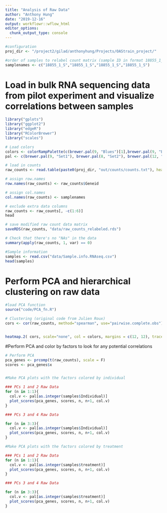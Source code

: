 ```yaml
---
title: "Analysis of Raw Data"
author: "Anthony Hung"
date: "2019-12-16"
output: workflowr::wflow_html
editor_options:
  chunk_output_type: console
---
```


```r
#configuration
proj_dir <- "/project2/gilad/anthonyhung/Projects/OAStrain_project/"

#order of samples to relabel count matrix (sample ID in format 18855_1_S)
samplenames <- c("18855_1_S","18855_1_S","18855_1_S","18855_1_S")
```


# Load in bulk RNA sequencing data from pilot experiment and visualize correlations between samples 

```r
library("gplots")
library("ggplot2")
library("edgeR")
library("RColorBrewer")
library("scales")

# Load colors 
colors <- colorRampPalette(c(brewer.pal(9, "Blues")[1],brewer.pal(9, "Blues")[9]))(100)
pal <- c(brewer.pal(9, "Set1"), brewer.pal(8, "Set2"), brewer.pal(12, "Set3"))

# load in counts
raw_counts <- read.table(paste0(proj_dir, "out/counts/counts.txt"), header = T)

# assign row.names
row.names(raw_counts) <- raw_counts$Geneid

# assign col.names
col.names(raw_counts) <- samplenames

# exclude extra data columns
raw_counts <- raw_counts[, -c(1:6)] 
head

# save modified raw count data matrix
saveRDS(raw_counts, "data/raw_counts_relabeled.rds")

# Check that there's no "NAs" in the data
summary(apply(raw_counts, 1, var) == 0) 

#Sample information
samples <- read.csv("data/Sample.info.RNAseq.csv")
head(samples)
```

# Perform PCA and hierarchical clustering on raw data

```r
#load PCA function
source("code/PCA_fn.R")

# Clustering (original code from Julien Roux)
cors <- cor(raw_counts, method="spearman", use="pairwise.complete.obs")


heatmap.2( cors, scale="none", col = colors, margins = c(12, 12), trace='none', denscol="white", labCol=labels, ColSideColors=pal[as.integer(as.factor(samples$Individual))], RowSideColors=pal[as.integer(as.factor(samples$treatment))+3], cexCol = 0.2 + 1/log10(15), cexRow = 0.2 + 1/log10(15))
```


#Perform PCA and color by factors to look for any potential correlations

```r
# Perform PCA
pca_genes <- prcomp(t(raw_counts), scale = F)
scores <- pca_genes$x


#Make PCA plots with the factors colored by individual

### PCs 1 and 2 Raw Data
for (n in 1:1){
  col.v <- pal[as.integer(samples$Individual)]
  plot_scores(pca_genes, scores, n, n+1, col.v)
}

### PCs 3 and 4 Raw Data

for (n in 3:3){
  col.v <- pal[as.integer(samples$Individual)]
  plot_scores(pca_genes, scores, n, n+1, col.v)
}

#Make PCA plots with the factors colored by treatment

### PCs 1 and 2 Raw Data
for (n in 1:1){
  col.v <- pal[as.integer(samples$treatment)]
  plot_scores(pca_genes, scores, n, n+1, col.v)
}

### PCs 3 and 4 Raw Data

for (n in 3:3){
  col.v <- pal[as.integer(samples$treatment)]
  plot_scores(pca_genes, scores, n, n+1, col.v)
}
```